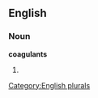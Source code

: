 ==English==

===Noun===
'''coagulants'''

# {{plural of|[[coagulant]]}}

[[Category:English plurals]]